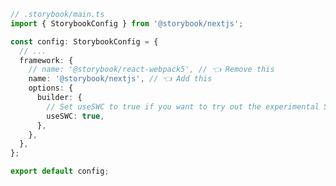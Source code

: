 ```ts
// .storybook/main.ts
import { StorybookConfig } from '@storybook/nextjs';

const config: StorybookConfig = {
  // ...
  framework: {
    // name: '@storybook/react-webpack5', // 👈 Remove this
    name: '@storybook/nextjs', // 👈 Add this
    options: {
      builder: {
        // Set useSWC to true if you want to try out the experimental SWC compiler in Next.js >= 14.0.0
        useSWC: true,
      },
    },
  },
};

export default config;
```
